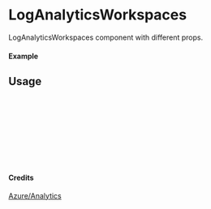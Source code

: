 
<Meta of={LogAnalyticsWorkspaces} title="Azure/Analytics/LogAnalyticsWorkspaces" />

# LogAnalyticsWorkspaces

LogAnalyticsWorkspaces component with different props.

#### Example

<Canvas of={LogAnalyticsWorkspaces.Primary} />

## Usage

```ts
import { LogAnalyticsWorkspaces } from "yadl-ui";

const Example = () => {
  return (
      <LogAnalyticsWorkspaces />
  );
};

export default Example;
```

#### Credits
[Azure/Analytics](https://learn.microsoft.com/en-us/azure/architecture/icons/)
